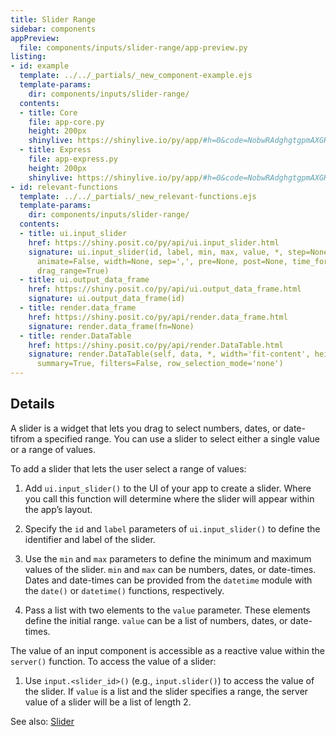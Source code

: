 ```yaml
---
title: Slider Range
sidebar: components
appPreview:
  file: components/inputs/slider-range/app-preview.py
listing:
- id: example
  template: ../../_partials/_new_component-example.ejs
  template-params:
    dir: components/inputs/slider-range/
  contents:
  - title: Core
    file: app-core.py
    height: 200px
    shinylive: https://shinylive.io/py/app/#h=0&code=NobwRAdghgtgpmAXGKAHVA6VBPMAaMAYwHsIAXOcpMAMwCdiYACAZwAsBLCbJjmVYnTJMArhzxM6lACZw6EgILoAOhFVpUAfTFMAvKI5YoAcziaaAGzHSAFKqYODGLqhFlNLCx1l07YT95yyvhMwcESMFy6AAwRUAAeugCM0bFMAG5QVnC6wADMAKwSAGwFALoAlBhQ0tKahBZQLCx+qGQAtAVMMPHtUG7ETBTxHYSUFHTBFXj2jmIYxG6u7sPu6XIARlBkfH6Z2VMzEI5MIMENTSzBiKFg6WztKdFMAFYiLDs02O0k5OM-4zkTCyHGMEHaHAoMBYAL+dCYqF6BWCAF9VFUanULs0-DBvv0yINVrCJlNVKpZDRWHJ1r4XG4JIsyMsJCw4M0OKQKohZg4AAJM5a8ph8qQQHwYVbCykZLIiOA2bnCk5SMgiOjHGjBED0sgYAI+RVosDk6DoPRMJSoGwabTial0WkVMAospAA
  - title: Express
    file: app-express.py
    height: 200px
    shinylive: https://shinylive.io/py/app/#h=0&code=NobwRAdghgtgpmAXGKAHVA6VBPMAaMAYwHsIAXOcpMAMwCdiYACAZwAsBLCbJjmVYnTJMArhzxM6lACZw6EgILoAOhFVpUAfTFMAvKI5YoAcziaaAGzHSAFKqYODGLqhFlNLCx1l07YT95yyvhMwcESMFy6AAwRUAAeugCM0bFMAG5QVnC6wADMAKwSAGwFALoAlBhQ0tKahBZQLCx+qGQAtAVMMPHtUG7ETBTxHYSUFHTBFXj2jmIYxG6u7sPu6XIARlBkfH6Z2VMzEI5MIMENTSzBiKFg6WztKdFMAFYiLDs02O0k5OM-4zkTCyHGMEHaHAoMBYAL+dCYqF6BWCAF9VFUanULs0-DBvv0yINVrCJlNVKpZDRWHJ1r4XG4JIsyMsJCw4M0OKQKohZg4AAJM5a8ph8qQQHwYVbCykZLIiOA2bnCk5SMgiOjHGjBED0sgYAI+RVosDk6DoPRMJSoGwabTial0WkVMAospAA
- id: relevant-functions
  template: ../../_partials/_new_relevant-functions.ejs
  template-params:
    dir: components/inputs/slider-range/
  contents:
  - title: ui.input_slider
    href: https://shiny.posit.co/py/api/ui.input_slider.html
    signature: ui.input_slider(id, label, min, max, value, *, step=None, ticks=False,
      animate=False, width=None, sep=',', pre=None, post=None, time_format=None, timezone=None,
      drag_range=True)
  - title: ui.output_data_frame
    href: https://shiny.posit.co/py/api/ui.output_data_frame.html
    signature: ui.output_data_frame(id)
  - title: render.data_frame
    href: https://shiny.posit.co/py/api/render.data_frame.html
    signature: render.data_frame(fn=None)
  - title: render.DataTable
    href: https://shiny.posit.co/py/api/render.DataTable.html
    signature: render.DataTable(self, data, *, width='fit-content', height='500px',
      summary=True, filters=False, row_selection_mode='none')
---
```



:::{#example}
:::

:::{#relevant-functions}
:::

## Details

A slider is a widget that lets you drag to select numbers, dates, or date-tifrom a specified range. You can use a slider to select either a single value or a range of values.

To add a slider that lets the user select a range of values: 

  1. Add `ui.input_slider()` to the UI of your app to create a slider. Where you call this function will determine where the slider will appear within the app's layout. 

  2. Specify the `id` and `label` parameters of `ui.input_slider()` to define the identifier and label of the slider. 

  3. Use the `min` and `max` parameters to define the minimum and maximum values of the slider. `min` and `max` can be numbers, dates, or date-times. Dates and date-times can be provided from the `datetime` module with the `date()` or `datetime()` functions, respectively.

  4. Pass a list with two elements to the `value` parameter. These elements define the initial range. `value` can be a list of numbers, dates, or date-times.

The value of an input component is accessible as a reactive value within the `server()` function. To access the value of a slider:

  1. Use `input.<slider_id>()` (e.g., `input.slider()`) to access the value of the slider. If `value` is a list and the slider specifies a range, the server value of a slider will be a list of length 2.

See also: [Slider](slider.qmd)

